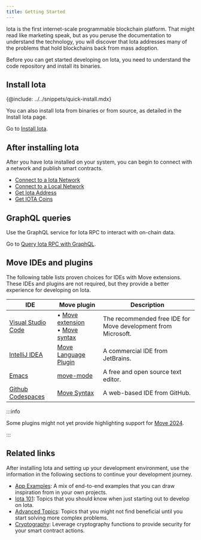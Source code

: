 ```yaml
---
title: Getting Started
---
```


Iota is the first internet-scale programmable blockchain platform. That might read like marketing speak, but as you peruse the documentation to understand the technology, you will discover that Iota addresses many of the problems that hold blockchains back from mass adoption. 

Before you can get started developing on Iota, you need to understand the code repository and install its binaries. 

## Install Iota 

{@include: ../../snippets/quick-install.mdx}

You can also install Iota from binaries or from source, as detailed in the Install Iota page.

Go to [Install Iota](./getting-started/iota-install.mdx).

## After installing Iota

After you have Iota installed on your system, you can begin to connect with a network and publish smart contracts. 

- [Connect to a Iota Network](./getting-started/connect.mdx)
- [Connect to a Local Network](./getting-started/local-network.mdx)
- [Get Iota Address](./getting-started/get-address.mdx)
- [Get IOTA Coins](./getting-started/get-coins.mdx)

## GraphQL queries

Use the GraphQL service for Iota RPC to interact with on-chain data. 

Go to [Query Iota RPC with GraphQL](./getting-started/graphql-rpc.mdx).

## Move IDEs and plugins

The following table lists proven choices for IDEs with Move extensions. These IDEs and plugins are not required, but they provide a better experience for developing on Iota.

| IDE | Move plugin | Description |
| --- | ------ | ----------- |
| [Visual Studio Code](https://code.visualstudio.com/) | &bull; [Move extension](https://marketplace.visualstudio.com/items?itemName=iota.move)<br/>&bull; [Move syntax](https://marketplace.visualstudio.com/items?itemName=damirka.move-syntax) | The recommended free IDE for Move development from Microsoft. |
| [IntelliJ IDEA](https://www.jetbrains.com/idea/) | [Move Language Plugin](https://plugins.jetbrains.com/plugin/14721-move-language) | A commercial IDE from JetBrains. |
| [Emacs](https://www.gnu.org/software/emacs/) | [move-mode](https://github.com/amnn/move-mode) | A free and open source text editor. |
| [Github Codespaces](https://github.com/features/codespaces) | [Move Syntax](https://marketplace.visualstudio.com/items?itemName=damirka.move-syntax) | A web-based IDE from GitHub. |

:::info 

Some plugins might not yet provide highlighting support for [Move 2024](./advanced/move-2024-migration.mdx).

:::

## Related links

After installing Iota and setting up your development environment, use the information in the following sections to continue your development journey.

- [App Examples](./app-examples.mdx): A mix of end-to-end examples that you can draw inspiration from in your own projects.
- [Iota 101](./iota-101.mdx): Topics that you should know when just starting out to develop on Iota.
- [Advanced Topics](./advanced.mdx): Topics that you might not find beneficial until you start solving more complex problems.
- [Cryptography](./cryptography.mdx): Leverage cryptography functions to provide security for your smart contract actions. 

